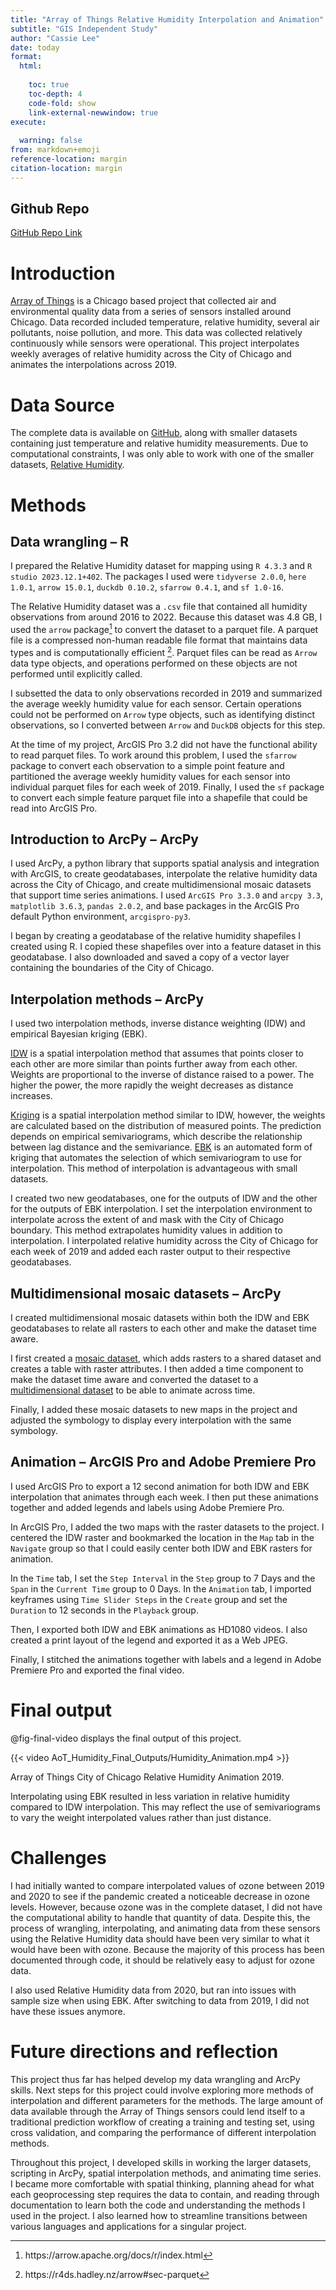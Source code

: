 ```yaml
---
title: "Array of Things Relative Humidity Interpolation and Animation"
subtitle: "GIS Independent Study"
author: "Cassie Lee"
date: today
format:
  html:
    
    toc: true
    toc-depth: 4
    code-fold: show
    link-external-newwindow: true
execute:
  
  warning: false
from: markdown+emoji
reference-location: margin
citation-location: margin
---
```


::: {.callout-tip icon="false"}
## Github Repo

[GitHub Repo Link](https://github.com/cassielee2025/AoT_Humidity.git)

:::


# Introduction

[Array of Things](https://arrayofthings.github.io/faq.html) is a Chicago based project that collected air and environmental quality data from a series of sensors installed around Chicago. Data recorded included temperature, relative humidity, several air pollutants, noise pollution, and more. This data was collected relatively continuously while sensors were operational. This project interpolates weekly averages of relative humidity across the City of Chicago and animates the interpolations across 2019.

# Data Source

The complete data is available on [GitHub](https://github.com/waggle-sensor/waggle/blob/master/data/README.md), along with smaller datasets containing just temperature and relative humidity measurements. Due to computational constraints, I was only able to work with one of the smaller datasets, [Relative Humidity](https://www.mcs.anl.gov/research/projects/waggle/downloads/datasets/slices/AoT_Chicago.complete.humidity.tar.gz).

# Methods

## Data wrangling – R

I prepared the Relative Humidity dataset for mapping using `R 4.3.3` and `R studio 2023.12.1+402`. The packages I used were `tidyverse 2.0.0`, `here 1.0.1`, `arrow 15.0.1`, `duckdb 0.10.2`, `sfarrow 0.4.1`, and `sf 1.0-16`.

The Relative Humidity dataset was a `.csv` file that contained all humidity observations from around 2016 to 2022. Because this dataset was 4.8 GB, I used the `arrow` package[^aot_humidity_final_report-1] to convert the dataset to a parquet file. A parquet file is a compressed non-human readable file format that maintains data types and is computationally efficient [^aot_humidity_final_report-2]. Parquet files can be read as `Arrow` data type objects, and operations performed on these objects are not performed until explicitly called.

[^aot_humidity_final_report-1]: https://arrow.apache.org/docs/r/index.html

[^aot_humidity_final_report-2]: https://r4ds.hadley.nz/arrow#sec-parquet

I subsetted the data to only observations recorded in 2019 and summarized the average weekly humidity value for each sensor. Certain operations could not be performed on `Arrow` type objects, such as identifying distinct observations, so I converted between `Arrow` and `DuckDB` objects for this step.

At the time of my project, ArcGIS Pro 3.2 did not have the functional ability to read parquet files. To work around this problem, I used the `sfarrow` package to convert each observation to a simple point feature and partitioned the average weekly humidity values for each sensor into individual parquet files for each week of 2019. Finally, I used the `sf` package to convert each simple feature parquet file into a shapefile that could be read into ArcGIS Pro.

## Introduction to ArcPy – ArcPy

I used ArcPy, a python library that supports spatial analysis and integration with ArcGIS, to create geodatabases, interpolate the relative humidity data across the City of Chicago, and create multidimensional mosaic datasets that support time series animations. I used `ArcGIS Pro 3.3.0` and `arcpy 3.3`, `matplotlib 3.6.3`, `pandas 2.0.2`, and base packages in the ArcGIS Pro default Python environment, `arcgispro-py3`.

I began by creating a geodatabase of the relative humidity shapefiles I created using R. I copied these shapefiles over into a feature dataset in this geodatabase. I also downloaded and saved a copy of a vector layer containing the boundaries of the City of Chicago.

## Interpolation methods – ArcPy

I used two interpolation methods, inverse distance weighting (IDW) and empirical Bayesian kriging (EBK).

[IDW](https://pro.arcgis.com/en/pro-app/latest/help/analysis/geostatistical-analyst/how-inverse-distance-weighted-interpolation-works.htm) is a spatial interpolation method that assumes that points closer to each other are more similar than points further away from each other. Weights are proportional to the inverse of distance raised to a power. The higher the power, the more rapidly the weight decreases as distance increases.

[Kriging](https://pro.arcgis.com/en/pro-app/latest/tool-reference/spatial-analyst/how-kriging-works.htm) is a spatial interpolation method similar to IDW, however, the weights are calculated based on the distribution of measured points. The prediction depends on empirical semivariograms, which describe the relationship between lag distance and the semivariance. [EBK](https://pro.arcgis.com/en/pro-app/latest/help/analysis/geostatistical-analyst/what-is-empirical-bayesian-kriging-.htm) is an automated form of kriging that automates the selection of which semivariogram to use for interpolation. This method of interpolation is advantageous with small datasets.

I created two new geodatabases, one for the outputs of IDW and the other for the outputs of EBK interpolation. I set the interpolation environment to interpolate across the extent of and mask with the City of Chicago boundary. This method extrapolates humidity values in addition to interpolation. I interpolated relative humidity across the City of Chicago for each week of 2019 and added each raster output to their respective geodatabases.

## Multidimensional mosaic datasets – ArcPy

I created multidimensional mosaic datasets within both the IDW and EBK geodatabases to relate all rasters to each other and make the dataset time aware.

I first created a [mosaic dataset](https://pro.arcgis.com/en/pro-app/latest/help/data/imagery/mosaic-datasets.htm), which adds rasters to a shared dataset and creates a table with raster attributes. I then added a time component to make the dataset time aware and converted the dataset to a [multidimensional dataset](https://pro.arcgis.com/en/pro-app/latest/help/data/imagery/an-overview-of-multidimensional-raster-data.htm) to be able to animate across time.

Finally, I added these mosaic datasets to new maps in the project and adjusted the symbology to display every interpolation with the same symbology.

## Animation – ArcGIS Pro and Adobe Premiere Pro

I used ArcGIS Pro to export a 12 second animation for both IDW and EBK interpolation that animates through each week. I then put these animations together and added legends and labels using Adobe Premiere Pro.

In ArcGIS Pro, I added the two maps with the raster datasets to the project. I centered the IDW raster and bookmarked the location in the `Map` tab in the `Navigate` group so that I could easily center both IDW and EBK rasters for animation.

In the `Time` tab, I set the `Step Interval` in the `Step` group to 7 Days and the `Span` in the `Current Time` group to 0 Days. In the `Animation` tab, I imported keyframes using `Time Slider Steps` in the `Create` group and set the `Duration` to 12 seconds in the `Playback` group.

Then, I exported both IDW and EBK animations as HD1080 videos. I also created a print layout of the legend and exported it as a Web JPEG.

Finally, I stitched the animations together with labels and a legend in Adobe Premiere Pro and exported the final video.

# Final output

@fig-final-video displays the final output of this project. 


::: {#fig-final-video}

{{< video AoT_Humidity_Final_Outputs/Humidity_Animation.mp4 >}}

Array of Things City of Chicago Relative Humidity Animation 2019.

:::

Interpolating using EBK resulted in less variation in relative humidity compared to IDW interpolation. This may reflect the use of semivariograms to vary the weight interpolated values rather than just distance. 


# Challenges

I had initially wanted to compare interpolated values of ozone between 2019 and 2020 to see if the pandemic created a noticeable decrease in ozone levels. However, because ozone was in the complete dataset, I did not have the computational ability to handle that quantity of data. Despite this, the process of wrangling, interpolating, and animating data from these sensors using the Relative Humidity data should have been very similar to what it would have been with ozone. Because the majority of this process has been documented through code, it should be relatively easy to adjust for ozone data.

I also used Relative Humidity data from 2020, but ran into issues with sample size when using EBK. After switching to data from 2019, I did not have these issues anymore.

# Future directions and reflection

This project thus far has helped develop my data wrangling and ArcPy skills. Next steps for this project could involve exploring more methods of interpolation and different parameters for the methods. The large amount of data available through the Array of Things sensors could lend itself to a traditional prediction workflow of creating a training and testing set, using cross validation, and comparing the performance of different interpolation methods.

Throughout this project, I developed skills in working the larger datasets, scripting in ArcPy, spatial interpolation methods, and animating time series. I became more comfortable with spatial thinking, planning ahead for what each geoprocessing step requires the data to contain, and reading through documentation to learn both the code and understanding the methods I used in the project. I also learned how to streamline transitions between various languages and applications for a singular project.
